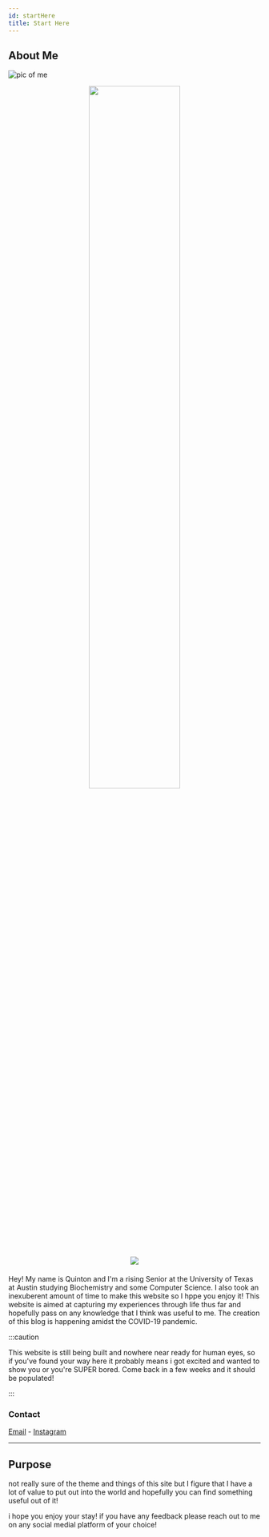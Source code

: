```yaml
---
id: startHere
title: Start Here
---
```


## About Me

![pic of me](../static/img/headshot/photo.jpg)

<center>
  <img src="../static/img/headshot/photo.jpg" width="60%" class="center" />
</center>
<center>
  <img src="static/img/favicon.ico" class="center" />
</center>

####

Hey! My name is Quinton and I'm a rising Senior at the University of Texas at
Austin studying Biochemistry and some Computer Science. I also took an
inexuberent amount of time to make this website so I hppe you enjoy it! This
website is aimed at capturing my experiences through life thus far and
hopefully pass on any knowledge that I think was useful to me. The creation of
this blog is happening amidst the COVID-19 pandemic.

:::caution

This website is still being built and nowhere near ready for human eyes, so if you've found your way here it probably means i got excited and wanted to show you or you're SUPER bored.
Come back in a few weeks and it should be populated!

:::

### Contact

[Email](mailto:quintonpham@gmail.com) - [Instagram](https://www.instagram.com/phamousq/)

---

## Purpose

not really sure of the theme and things of this site but I figure that I have
a lot of value to put out into the world and hopefully you can find something
useful out of it!

i hope you enjoy your stay! if you have any feedback please reach out to me on any social medial platform of your choice!
